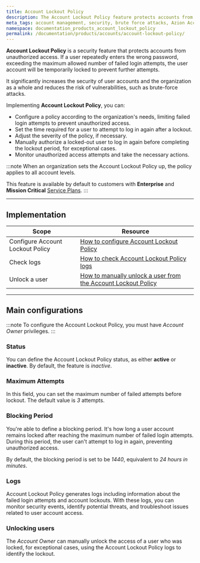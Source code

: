 ```yaml
---
title: Account Lockout Policy
description: The Account Lockout Policy feature protects accounts from unauthorized access, including brute force attacks.
meta_tags: account management, security, brute force attacks, Azion Account Lockout Policy
namespace: documentation_products_account_lockout_policy
permalink: /documentation/products/accounts/account-lockout-policy/
---
```



**Account Lockout Policy** is a security feature that protects accounts from unauthorized access. If a user repeatedly enters the wrong password, exceeding the maximum allowed number of failed login attempts, the user account will be temporarily locked to prevent further attempts.

It significantly increases the security of user accounts and the organization as a whole and reduces the risk of vulnerabilities, such as brute-force attacks.

Implementing **Account Lockout Policy**, you can:

- Configure a policy according to the organization's needs, limiting failed login attempts to prevent unauthorized access.
- Set the time required for a user to attempt to log in again after a lockout.
- Adjust the severity of the policy, if necessary. 
- Manually authorize a locked-out user to log in again before completing the lockout period, for exceptional cases.
- Monitor unauthorized access attempts and take the necessary actions.

:::note
When an organization sets the Account Lockout Policy up, the policy applies to all account levels.

This feature is available by default to customers with **Enterprise** and **Mission Critical** [Service Plans](https://www.azion.com/en/professional-services/).
:::

---

## Implementation

| Scope | Resource |
| ----------- | ----------- |
| Configure Account Lockout Policy | [How to configure Account Lockout Policy](/en/documentation/products/guides/configure-account-lockout-policy/) |
| Check logs | [How to check Account Lockout Policy logs](/en/documentation/products/guides/account-lockout-policy-logs/) |
| Unlock a user | [How to manually unlock a user from the Account Lockout Policy](/en/documentation/products/guides/unlock-account-lockout-policy/) |

---

## Main configurations

:::note
To configure the Account Lockout Policy, you must have *Account Owner* privileges.
:::

### Status

You can define the Account Lockout Policy status, as either **active** or **inactive**. By default, the feature is *inactive*.

<LinkButton link="/en/documentation/products/guides/configure-account-lockout-policy/" label="Go to Configuring Account Lockout Policy guide" severity="secondary" target="_blank" />

### Maximum Attempts

In this field, you can set the maximum number of failed attempts before lockout. The default value is *3* attempts.

### Blocking Period

You're able to define a blocking period. It's how long a user account remains locked after reaching the maximum number of failed login attempts. During this period, the user can't attempt to log in again, preventing unauthorized access.

By default, the blocking period is set to be *1440*, equivalent to *24 hours in minutes*.

### Logs

Account Lockout Policy generates logs including information about the failed login attempts and account lockouts. With these logs, you can monitor security events, identify potential threats, and troubleshoot issues related to user account access.

<LinkButton link="/en/documentation/products/guides/account-lockout-policy-logs/" label="Go to Checking Account Lockout Policy logs guide" severity="secondary" target="_blank" />

### Unlocking users

The *Account Owner* can manually unlock the access of a user who was locked, for exceptional cases, using the Account Lockout Policy logs to identify the lockout.

<LinkButton link="/en/documentation/products/guides/unlock-account-lockout-policy/" label="Go to Unlocking users guide" severity="secondary" target="_blank" />
